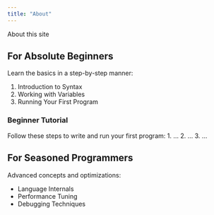 ```yaml
---
title: "About"
---
```


About this site

## For Absolute Beginners {#beginners}
Learn the basics in a step-by-step manner:

1. Introduction to Syntax  
2. Working with Variables  
3. Running Your First Program  

### Beginner Tutorial
Follow these steps to write and run your first program:
1. ...
2. ...
3. ...

## For Seasoned Programmers {#seasoned}
Advanced concepts and optimizations:

- Language Internals
- Performance Tuning
- Debugging Techniques
